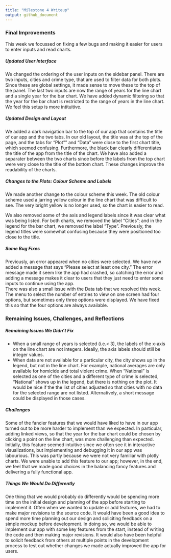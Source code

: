```yaml
---
title: "Milestone 4 Writeup"
output: github_document
---
```


### Final Improvements  

This week we focussed on fixing a few bugs and making it easier for users to enter inputs and read charts. 

##### Updated User Interface  

We changed the ordering of the user inputs on the sidebar panel. There are two inputs, cities and crime type, that are used to filter data for both plots. Since these are global settings, it made sense to move these to the top of the panel. The last two inputs are now the range of years for the line chart and a single year for the bar chart. We have added dynamic filtering so that the year for the bar chart is restricted to the range of years in the line chart. We feel this setup is more intituitive.

##### Updated Design and Layout

We added a dark navigation bar to the top of our app that contains the title of our app and the two tabs. In our old layout, the title was at the top of the page, and the tabs for "Plot"" and "Data" were close to the first chart title,  which seemed confusing. Furthermore, the black bar clearly differentiates the title of the app from the title of the chart. We have also added a separater between the two charts since before the labels from the top chart were very close to the title of the bottom chart. These changes improve the readability of the charts. 

##### Changes to the Plots: Colour Scheme and Labels

We made another change to the colour scheme this week. The old colour scheme used a jarring yellow colour in the line chart that was difficult to see. The very bright yellow is no longer used, so the chart is easier to read.  

We also removed some of the axis and legend labels since it was clear what was being listed. For both charts, we removed the label "Cities"; and in the legend for the bar chart, we removed the label "Type". Previously, the legend titles were somewhat confusing because they were positioned too close to the title.   

##### Some Bug Fixes 

Previously, an error appeared when no cities were selected. We have now added a message that says "Please select at least one city." The error message made it seem like the app had crashed, so catching the error and adding a message makes it clear to users that they just need to enter some inputs to continue using the app.    
There was also a small issue with the Data tab that we resolved this week. The menu to select the number of entries to view on one screen had four options, but sometimes only three options were displayed. We have fixed this so that the four options are always available. 

### Remaining Issues, Challenges, and Reflections

##### Remaining Issues We Didn't Fix
- When a small range of years is selected (i.e.< 3), the labels of the x-axis on the line chart are not integers. Ideally, the axis labels should still be integer values.  
- When data are not available for a particular city, the city shows up in the legend, but not in the line chart. For example, national averages are only available for homicide and total violent crime. When "National" is selected as one of the cities and a different type of crime is selected, "National" shows up in the legend, but there is nothing on the plot. It would be nice if the the list of cities adjusted so that cities with no data for the selected range are not listed. Alternatively, a short message could be displayed in those cases.

##### Challenges
Some of the fancier features that we would have liked to have in our app turned out to be more harder to implement than we expected. In particular, adding linked views, so that the year for the bar chart could be chosen by clicking a point on the line chart, was more challenging than expected. Initially, this feature seemed intuitive since we often see it in interactive visualizations, but implementing and debugging it in our app was labourious. This was partly because we were not very familiar with plotly charts. 
We were unable to add this feature to our app; however, in the end, we feel that we made good choices in the balancing fancy features and delivering a fully functional app.

##### Things We Would Do Differently  

One thing that we would probably do differently would be spending more time on the initial design and planning of the app before starting to implement it. Often when we wanted to update or add features, we had to make major revisions to the source code. It would have been a good idea to spend more time planning out our design and soliciting feedback on a simple mockup before development. In doing so, we would be able to implement our app with some key features from the start, instead of writing the code and then making major revisions. It would also have been helpful to solicit feedback from others at multiple points in the development process to test out whether changes we made actually improved the app for users.  


